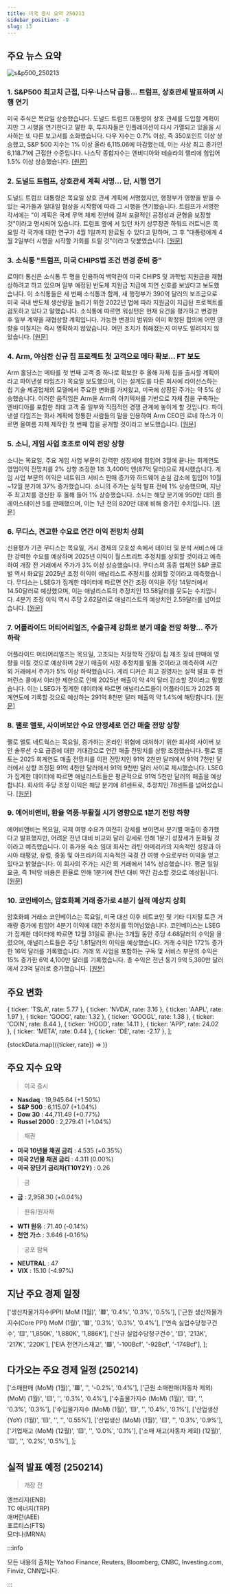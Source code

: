 ```yaml
---
title: 미국 증시 요약 250213
sidebar_position: -9
slug: 13
---
```


## 주요 뉴스 요약

![s&p500_250213](/map/250213.png)

### 1. **S&P500 최고치 근접, 다우·나스닥 급등... 트럼프, 상호관세 발표하며 시행 연기**

미국 주식은 목요일 상승했습니다. 도널드 트럼프 대통령이 상호 관세를 도입할 계획이지만 그 시행을 연기한다고 말한 후, 투자자들은 인플레이션이 다시 가열되고 있음을 시사하는 또 다른 보고서를 소화했습니다. 다우 지수는 0.7% 이상, 즉 350포인트 이상 상승했고, S&P 500 지수는 1% 이상 올라 6,115.06에 마감했는데, 이는 사상 최고 종가인 6,118.71에 근접한 수준입니다. 나스닥 종합지수는 엔비디아와 테슬라의 랠리에 힘입어 1.5% 이상 상승했습니다. [[원문]](https://finance.yahoo.com/news/live/stock-market-today-sp-500-nears-record-dow-nasdaq-jump-as-trump-announces-reciprocal-tariffs-delays-implementation-143043986.html)

### 2. **도널드 트럼프, 상호관세 계획 서명... 단, 시행 연기**

도널드 트럼프 대통령은 목요일 상호 관세 계획에 서명했지만, 행정부가 영향을 받을 수 있는 국가들과 일대일 협상을 시작함에 따라 그 시행을 연기했습니다. 트럼프가 서명한 각서에는 "이 계획은 국제 무역 체제 전반에 걸쳐 포괄적인 공정성과 균형을 보장할 것"이라고 명시되어 있습니다. 트럼프 옆에 서 있던 차기 상무장관 하워드 러트닉은 목요일 각 국가에 대한 연구가 4월 1일까지 완료될 수 있다고 말하며, 그 후 "대통령에게 4월 2일부터 시행을 시작할 기회를 드릴 것"이라고 덧붙였습니다. [[원문]](https://finance.yahoo.com/news/donald-trump-signs-his-plan-for-reciprocal-tariffs--but-with-a-delay-191757993.html)

### 3. **소식통 "트럼프, 미국 CHIPS법 조건 변경 준비 중"**

로이터 통신은 소식통 두 명을 인용하여 백악관이 미국 CHIPS 및 과학법 지원금을 재협상하려고 하고 있으며 일부 예정된 반도체 지원금 지급에 지연 신호를 보냈다고 보도했습니다. 이 소식통들은 세 번째 소식통과 함께, 새 행정부가 390억 달러의 보조금으로 미국 국내 반도체 생산량을 늘리기 위한 2022년 법에 따라 지원금이 지급된 프로젝트를 검토하고 있다고 말했습니다. 소식통에 따르면 워싱턴은 현재 요건을 평가하고 변경한 후 일부 계약을 재협상할 계획입니다. 가능한 변경의 범위와 이미 확정된 합의에 어떤 영향을 미칠지는 즉시 명확하지 않았습니다. 어떤 조치가 취해졌는지 여부도 알려지지 않았습니다. [[원문]](https://www.reuters.com/technology/trump-prepares-change-us-chips-act-conditions-sources-say-2025-02-13/)

### 4. **Arm, 야심찬 신규 칩 프로젝트 첫 고객으로 메타 확보... FT 보도**

Arm 홀딩스는 메타를 첫 번째 고객 중 하나로 확보한 후 올해 자체 칩을 출시할 계획이라고 파이낸셜 타임즈가 목요일 보도했으며, 이는 설계도를 다른 회사에 라이선스하는 칩 기술 제공업체의 모델에서 주요한 변화를 가져왔고, 미국에 상장된 주가는 약 5% 상승했습니다. 이러한 움직임은 Arm을 Arm의 아키텍처를 기반으로 자체 칩을 구축하는 엔비디아를 포함한 최대 고객 중 일부와 직접적인 경쟁 관계에 놓이게 할 것입니다. 파이낸셜 타임즈는 회사 계획에 정통한 사람들의 말을 인용하여 Arm CEO인 르네 하스가 이르면 올여름 자체 제작한 첫 번째 칩을 공개할 것이라고 보도했습니다. [[원문]](https://www.reuters.com/technology/arm-secures-meta-first-customer-ambitious-new-chip-project-ft-reports-2025-02-13/)

### 5. **소니, 게임 사업 호조로 이익 전망 상향**

소니는 목요일, 주요 게임 사업 부문의 강력한 성장세에 힘입어 3월에 끝나는 회계연도 영업이익 전망치를 2% 상향 조정한 1조 3,400억 엔(87억 달러)으로 제시했습니다. 게임 사업 부문의 이익은 네트워크 서비스 판매 증가와 하드웨어 손실 감소에 힘입어 10월~12월 분기에 37% 증가했습니다. 소니의 주가는 실적 발표 전에 1% 상승했으며, 지난주 최고치를 경신한 후 올해 들어 1% 상승했습니다. 소니는 해당 분기에 950만 대의 플레이스테이션 5를 판매했으며, 이는 1년 전의 820만 대에 비해 증가한 수치입니다. [[원문]](https://www.reuters.com/technology/sony-profit-rises-229-april-december-period-2025-02-13/)

### 6. **무디스, 견고한 수요로 연간 이익 전망치 상회**

신용평가 기관 무디스는 목요일, 거시 경제의 모호성 속에서 데이터 및 분석 서비스에 대한 강력한 수요를 예상하며 2025년 이익이 월스트리트 추정치를 상회할 것이라고 예측하여 개장 전 거래에서 주가가 3% 이상 상승했습니다. 무디스의 동종 업체인 S&P 글로벌 역시 화요일 2025년 조정 이익이 애널리스트 추정치를 상회할 것이라고 예측했습니다. 무디스는 LSEG가 집계한 데이터에 따르면 연간 조정 이익을 주당 14달러에서 14.50달러로 예상했으며, 이는 애널리스트의 추정치인 13.58달러를 웃도는 수치입니다. 4분기 조정 이익 역시 주당 2.62달러로 애널리스트의 예상치인 2.59달러를 넘어섰습니다. [[원문]](https://www.reuters.com/business/finance/moodys-forecasts-annual-profit-above-estimates-robust-demand-2025-02-13/)

### 7. **어플라이드 머티어리얼즈, 수출규제 강화로 분기 매출 전망 하향... 주가 하락**

어플라이드 머티어리얼즈는 목요일, 고조되는 지정학적 긴장이 칩 제조 장비 판매에 영향을 미칠 것으로 예상하며 2분기 매출이 시장 추정치를 밑돌 것이라고 예측하여 시간 외 거래에서 주가가 5% 이상 하락했습니다. 게리 디커슨 최고 경영자는 실적 발표 후 컨퍼런스 콜에서 이러한 제한으로 인해 2025년 매출이 약 4억 달러 감소할 것이라고 말했습니다. 이는 LSEG가 집계한 데이터에 따르면 애널리스트들이 어플라이드가 2025 회계연도에 기록할 것으로 예상하는 291억 8천만 달러 매출의 약 1.4%에 해당합니다. [[원문]](https://www.reuters.com/technology/applied-materials-gives-dour-quarterly-revenue-forecast-export-curbs-tighten-2025-02-13/)

### 8. **팰로 앨토, 사이버보안 수요 안정세로 연간 매출 전망 상향**

팰로 앨토 네트웍스는 목요일, 증가하는 온라인 위협에 대처하기 위한 회사의 사이버 보안 솔루션 수요 급증에 대한 기대감으로 연간 매출 전망치를 상향 조정했습니다. 팰로 앨토는 2025 회계연도 매출 전망치를 이전 전망치인 91억 2천만 달러에서 91억 7천만 달러에서 상향 조정된 91억 4천만 달러에서 91억 9천만 달러 사이로 제시했습니다. LSEG가 집계한 데이터에 따르면 애널리스트들은 평균적으로 91억 5천만 달러의 매출을 예상합니다. 회사의 주당 조정 이익은 해당 분기에 81센트로, 추정치인 78센트를 넘어섰습니다. [[원문]](https://www.reuters.com/technology/cybersecurity/palo-alto-raises-annual-revenue-forecast-steady-cybersecurity-demand-2025-02-13/)

### 9. **에어비앤비, 환율 역풍·부활절 시기 영향으로 1분기 전망 하향**

에어비앤비는 목요일, 국제 여행 수요가 여전히 강세를 보이면서 분기별 매출이 증가했다고 발표했지만, 어려운 전년 대비 비교와 달러 강세로 인해 1분기 성장세가 둔화될 것이라고 예측했습니다. 이 휴가용 숙소 임대 회사는 라틴 아메리카의 지속적인 성장과 아시아 태평양, 유럽, 중동 및 아프리카의 지속적인 국경 간 여행 수요로부터 이익을 얻고 있다고 밝혔습니다. 이 회사의 주가는 시간 외 거래에서 14% 상승했습니다. 평균 일일 요금, 즉 1박당 비용은 환율로 인해 1분기에 전년 대비 약간 감소할 것으로 예상됩니다. [[원문]](https://www.reuters.com/business/airbnb-tempers-first-quarter-forecast-fx-headwinds-easter-timing-2025-02-13/)

### 10. **코인베이스, 암호화폐 거래 증가로 4분기 실적 예상치 상회**

암호화폐 거래소 코인베이스는 목요일, 미국 대선 이후 비트코인 및 기타 디지털 토큰 거래량 증가에 힘입어 4분기 이익에 대한 추정치를 뛰어넘었습니다. 코인베이스는 LSEG가 집계한 데이터에 따르면 12월 31일로 끝나는 3개월 동안 주당 4.68달러의 수익을 올렸으며, 애널리스트들은 주당 1.81달러의 이익을 예상했습니다. 거래 수익은 172% 증가한 16억 달러를 기록했습니다. 거래 외 사업을 포함하는 구독 및 서비스 부문의 수익은 15% 증가한 6억 4,100만 달러를 기록했습니다. 총 수익은 전년 동기 9억 5,380만 달러에서 23억 달러로 증가했습니다. [[원문]](https://www.reuters.com/technology/coinbase-reports-strong-fourth-quarter-profit-crypto-rally-2025-02-13/)

## 주요 변화

  { ticker: 'TSLA', rate: 5.77 },
  { ticker: 'NVDA', rate: 3.16 },
  { ticker: 'AAPL', rate: 1.97 },
  { ticker: 'GOOG', rate: 1.32 },
  { ticker: 'GOOGL', rate: 1.38 },
  { ticker: 'COIN', rate: 8.44 },
  { ticker: 'HOOD', rate: 14.11 },
  { ticker: 'APP', rate: 24.02 },
  { ticker: 'META', rate: 0.44 },
  { ticker: 'DE', rate: -2.17 },
];

{stockData.map(({ticker, rate}) => <StockCardMini key={ticker} ticker={ticker} rate={rate}></StockCardMini>)}

## 주요 지수 요약

> 미국 증시

- **Nasdaq** : 19,945.64 (+1.50%)
- **S&P 500** : 6,115.07 (+1.04%)
- **Dow 30** : 44,711.49 (+0.77%)
- **Russel 2000** : 2,279.41 (+1.04%)

> 채권

- **미국 10년물 채권 금리** : 4.535 (+0.35%)
- **미국 2년물 채권 금리** : 4.311 (0.00%)
- **미국 장단기 금리차(T10Y2Y)** : 0.26

> 금

- **금** : 2,958.30 (+0.04%)

> 원유/원자재

- **WTI 원유** : 71.40 (-0.14%)
- **천연 가스** : 3.646 (-0.16%)

> 공포 탐욕

- **NEUTRAL** : 47
- **VIX** : 15.10 (-4.97%)

## 지난 주요 경제 일정

  ['생산자물가지수(PPI) MoM (1월)', '🟥', '0.4%', '0.3%', '0.5%'],
  ['근원 생산자물가지수(Core PPI) MoM (1월)', '🟥', '0.3%', '0.3%', '0.4%'],
  ['연속 실업수당청구건수', '🟨', '1,850K', '1,880K', '1,886K'],
  ['신규 실업수당청구건수', '🟨', '213K', '217K', '220K'],
  ['EIA 천연가스재고', '🟩', '-100Bcf', '-92Bcf', '-174Bcf'],
];

<EconomicCalendar data={eventsData} />

## 다가오는 주요 경제 일정 (250214)

  ['소매판매 (MoM) (1월)', '🟥', '', '-0.2%', '0.4%'],
  ['근원 소매판매(자동차 제외) (MoM) (1월)', '🟨', '', '0.3%', '0.4%'],
  ['수출물가지수 (MoM) (1월)', '🟨', '', '0.3%', '0.3%'],
  ['수입물가지수 (MoM) (1월)', '🟨', '', '0.4%', '0.1%'],
  ['산업생산 (YoY) (1월)', '🟨', '', '', '0.55%'],
  ['산업생산 (MoM) (1월)', '🟨', '', '0.3%', '0.9%'],
  ['기업재고 (MoM) (12월)', '🟨', '', '0.0%', '0.1%'],
  ['소매 재고(자동차 제외) (12월)', '🟨', '', '0.2%', '0.5%'],
];

<EconomicCalendar data={nextEventsData} />

## 실적 발표 예정 (250214)

> 개장 전

엔브리지(ENB)  
TC 에너지(TRP)  
애머런(AEE)  
포르티스(FTS)  
모더나(MRNA)

:::info

모든 내용의 출처는 Yahoo Finance, Reuters, Bloomberg, CNBC, Investing.com, Finviz, CNN입니다.

:::
